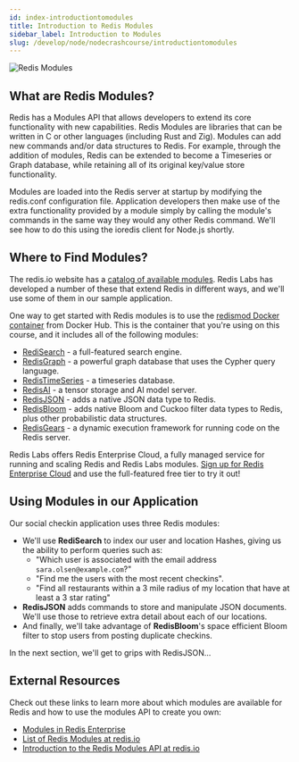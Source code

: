 ```yaml
---
id: index-introductiontomodules
title: Introduction to Redis Modules
sidebar_label: Introduction to Modules
slug: /develop/node/nodecrashcourse/introductiontomodules
---
```



![Redis Modules](images/redis_modules.png)

## What are Redis Modules?

Redis has a Modules API that allows developers to extend its core functionality with new capabilities. Redis Modules are libraries that can be written in C or other languages (including Rust and Zig).  Modules can add new commands and/or data structures to Redis.  For example, through the addition of modules, Redis can be extended to become a Timeseries or Graph database, while retaining all of its original key/value store functionality.

Modules are loaded into the Redis server at startup by modifying the redis.conf configuration file.  Application developers then make use of the extra functionality provided by a module simply by calling the module's commands in the same way they would any other Redis command.  We'll see how to do this using the ioredis client for Node.js shortly.

## Where to Find Modules?

The redis.io website has a [catalog of available modules](https://redis.io/modules).  Redis Labs has developed a number of these that extend Redis in different ways, and we'll use some of them in our sample application.

One way to get started with Redis modules is to use the [redismod Docker container](https://registry.hub.docker.com/r/redislabs/redismod) from Docker Hub.  This is the container that you're using on this course, and it includes all of the following modules:

* [RediSearch](https://redisearch.io/) - a full-featured search engine.
* [RedisGraph](https://redisgraph.io/) - a powerful graph database that uses the Cypher query language.
* [RedisTimeSeries](https://redistimeseries.io/) - a timeseries database.
* [RedisAI](https://redisai.io/) - a tensor storage and AI model server.
* [RedisJSON](https://redisjson.io/) - adds a native JSON data type to Redis.
* [RedisBloom](https://redisbloom.io/) - adds native Bloom and Cuckoo filter data types to Redis, plus other probabilistic data structures.
* [RedisGears](https://redisgears.io/) - a dynamic execution framework for running code on the Redis server.

Redis Labs offers Redis Enterprise Cloud, a fully managed service for running and scaling Redis and Redis Labs modules.  [Sign up for Redis Enterprise Cloud](https://redislabs.com/try-free/) and use the full-featured free tier to try it out!

## Using Modules in our Application

Our social checkin application uses three Redis modules:

* We'll use **RediSearch** to index our user and location Hashes, giving us the ability to perform queries such as:
  * "Which user is associated with the email address `sara.olsen@example.com`?"
  * "Find me the users with the most recent checkins".
  * "Find all restaurants within a 3 mile radius of my location that have at least a 3 star rating"
* **RedisJSON** adds commands to store and manipulate JSON documents.  We'll use those to retrieve extra detail about each of our locations.
* And finally, we'll take advantage of **RedisBloom**'s space efficient Bloom filter to stop users from posting duplicate checkins.

In the next section, we'll get to grips with RedisJSON...

## External Resources

Check out these links to learn more about which modules are available for Redis and how to use the modules API to create you own:

* [Modules in Redis Enterprise](https://redislabs.com/redis-enterprise/modules/)
* [List of Redis Modules at redis.io](https://redis.io/modules)
* [Introduction to the Redis Modules API at redis.io](https://redis.io/topics/modules-intro)
